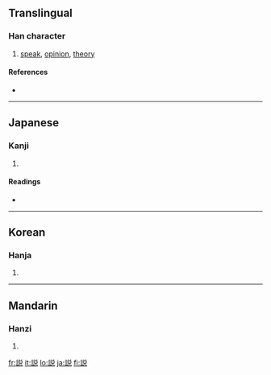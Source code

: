 {{also|說|说}}<!-- may be replaced by zh-forms -->
==Translingual==

===Han character===
{{Han char|rn=149|rad=言|as=07|sn=14|four=|canj=X卜口金口 (XYRCR), 卜口金口山 (YRCRU)}}

# [[speak]], [[opinion]], [[theory]]

====References====
* {{Han ref|kx=1165.051|dkj=35556|hdz=63979.030|uh=8AAC|ud=35500|bh=90E0|bd=37088}}

----

==Japanese==

===Kanji===
{{ja-kanji|grade=4|rs=言07}}

# {{defn|Japanese}}

====Readings====
* {{ja-readings|on=[[せつ]] (setsu), [[ぜい]] (zei), [[えつ]] (etsu)|kun=[[とく]] (toku), [[よろこぶ]] (yorokobu)}}

----

==Korean==

===Hanja===
{{ko-hanja|hangeul=[[설]], [[세]], 열|eumhun=|rv=seol, se, yeol|mr=sŏl, se, yŏl|y=sel, sey, yel}}

# {{defn|Korean|sort=言07}}

----

==Mandarin==

===Hanzi===
{{cmn-hanzi|sim=说|pin=[[shuō]] ([[shuo1]])|wg=shuo<sup>1</sup>}}

# {{defn|Mandarin|sort=言07}}

[[fr:説]]
[[it:説]]
[[lo:説]]
[[ja:説]]
[[fi:説]]
